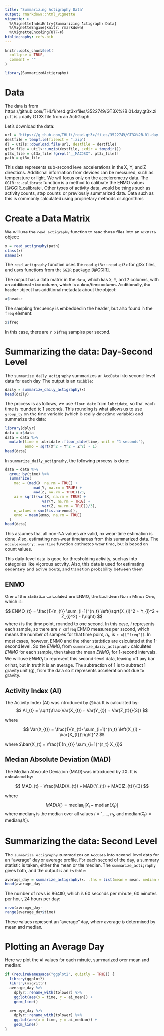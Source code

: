 ```yaml
---
title: "Summarizing Actigraphy Data"
output: rmarkdown::html_vignette
vignette: >
  %\VignetteIndexEntry{Summarizing Actigraphy Data}
  %\VignetteEngine{knitr::rmarkdown}
  %\VignetteEncoding{UTF-8}
bibliography: refs.bib
---
```


```r
knitr::opts_chunk$set(
  collapse = TRUE,
  comment = ""
)
```

```r
library(SummarizedActigraphy)
```

# Data

The data is from https://github.com/THLfi/read.gt3x/files/3522749/GT3X%2B.01.day.gt3x.zip.  It is a daily GT3X file from an ActiGraph. 

Let's download the data:

```r
url = "https://github.com/THLfi/read.gt3x/files/3522749/GT3X%2B.01.day.gt3x.zip"
destfile = tempfile(fileext = ".zip")
dl = utils::download.file(url, destfile = destfile)
gt3x_file = utils::unzip(destfile, exdir = tempdir())
gt3x_file = gt3x_file[!grepl("__MACOSX", gt3x_file)]
path = gt3x_file
```

This data represents sub-second level accelerations in the X, Y, and Z directions.  Additional information from devices can be measured, such as temperature or light.  We will focus only on the accelerometry data.  The `GGIR::g.calibrate` function is a method to calibrate the ENMO values [@GGIR_calibrate].  Other types of activity data, would be things such as activity counts, step counts, or previously summarized data.  Data such as this is commonly calculated using proprietary methods or algorithms.  

# Create a Data Matrix

We will use the `read_actigraphy` function to read these files into an `AccData` object:

```r
x = read_actigraphy(path)
class(x)
names(x)
```

The `read_actigraphy` function uses the `read.gt3x::read.gt3x` for gt3x files, and uses functions from the `GGIR` package [@GGIR].  

The output has a data matrix in the `data`, which has `X`, `Y`, and `Z` columns, with an additional `time` column, which is a date/time column.  Additionally, the `header` object has additional metadata about the object:


```r
x$header
```

The sampling frequency is embedded in the header, but also found in the `freq` element:
```r
x$freq
```

In this case, there are `r x$freq` samples per second.

# Summarizing the data: Day-Second Level

The `summarize_daily_actigraphy` summarizes an `AccData` into second-level data for each day.   The output is an `tsibble`:

```r
daily = summarize_daily_actigraphy(x)
head(daily)
```

The process is as follows, we use `floor_date` from `lubridate`, so that each time is rounded to 1 seconds.  This rounding is what allows us to use `group_by` on the time variable (which is really date/time variable) and summarize the data:

```r
library(dplyr)
data = x$data
data = data %>% 
  mutate(time = lubridate::floor_date(time, unit = "1 seconds"),
         enmo = sqrt(X^2 + Y^2 + Z^2) - 1)
head(data)
```

In `summarize_daily_actigraphy`, the following process is done:

```r
data = data %>%
  group_by(time) %>%
  summarize(
    mad = (mad(X, na.rm = TRUE) + 
             mad(Y, na.rm = TRUE) +
             mad(Z, na.rm = TRUE))/3,
    ai = sqrt((var(X, na.rm = TRUE) + 
                 var(Y, na.rm = TRUE) + 
                 var(Z, na.rm = TRUE))/3),
    n_values = sum(!is.na(enmo)),
    enmo = mean(enmo, na.rm = TRUE)
  )
head(data)
```

This assumes that all non-NA values are valid, no wear-time estimation is done.  Also, estimating non-wear time/areas from this summarized data.  The `accelerometry::weartime` function estimates wear time, but is based on count values.  

This daily-level data is good for thresholding activity, such as into categories like vigorous activity.  Also, this data is used for estimating sedentary and active bouts, and transition probability between them.   

## ENMO 

One of the statistics calculated are ENMO, the Euclidean Norm Minus One, which is:

$$
ENMO_{t} = \frac{1}{n_{t}} \sum_{i=1}^{n_t} \left(\sqrt{X_{i}^2 + Y_{i}^2 + Z_{i}^2} - 1\right)
$$
where $t$ is the time point, rounded to one second.  In this case, $i$ represents each sample, so there are `r x$freq` ENMO measures per second, which means the number of samples for that time point, $n_{t}$, is `r x[["freq"]]`.  In most cases, however, ENMO and the other statistics are calculated at the 1-second level.  So the $ENMO_{t}$ from `summarize_daily_actigraphy` calculates $ENMO$ for each sample, then takes the mean $ENMO_{t}$ for 1-second intervals.  We will use $ENMO_{t}$ to represent this second-level data, leaving off any bar or hat, but in truth it is an average.  The subtraction of $1$ is to subtract $1$ gravity unit (g), from the data so it represents acceleration not due to gravity.


## Activity Index (AI)

The Activity Index (AI) was introduced by @bai.  It is calculated by:
$$
AI_{t} = \sqrt{\frac{Var(X_{t}) + Var(Y_{t}) + Var(Z_{t})}{3}}
$$

where 

$$
Var(X_{t}) = \frac{1}{n_{t}} \sum_{i=1}^{n_t} \left(X_{i} - \bar{X_{t}}\right)^2
$$

where $\bar{X_{t} = \frac{1}{n_{t}} \sum_{i=1}^{n_t} X_{i}$.  

## Median Absolute Deviation (MAD)

The Median Absolute Deviation (MAD) was introduced by XX.   It is calculated by:

$$
MAD_{t} = \frac{MAD(X_{t}) + MAD(Y_{t}) + MAD(Z_{t})}{3}
$$

where 

$$
MAD(X_{t}) = \text{median}_{t} \left|X_{i} - \text{median}(X_{t})\right|
$$
where $\text{median}_{t}$ is the median over all values $i = 1, \dots, n_{t}$, and $\text{median}(X_{t}) = \text{median}_{t} (X_{i})$. 


# Summarizing the data: Second Level

The `summarize_actigraphy` summarizes an `AccData` into second-level data for an "average" day or average profile.   For each second of the day, a summary statistic is taken, either the mean or the median.  The `summarize_actigraphy` gives both, and the output is an `tsibble`:

```r
average_day = summarize_actigraphy(x, .fns = list(mean = mean, median = median),)
head(average_day)
```

The number of rows is 86400, which is 60 seconds per minute, 60 minutes per hour, 24 hours per day: 

```r
nrow(average_day)
range(average_day$time)
```

These values represent an "average" day, where average is determined by mean and median.  

# Plotting an Average Day

Here we plot the AI values for each minute, summarized over mean and median:

```r
if (requireNamespace("ggplot2", quietly = TRUE)) {
  library(ggplot2)
  library(magrittr)
  average_day %>%
    dplyr::rename_with(tolower) %>% 
    ggplot(aes(x = time, y = ai_mean)) +
    geom_line()
  
  average_day %>%
    dplyr::rename_with(tolower) %>% 
    ggplot(aes(x = time, y = ai_median)) +
    geom_line()
}
```

